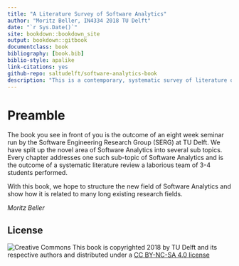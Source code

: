 ```yaml
--- 
title: "A Literature Survey of Software Analytics"
author: "Moritz Beller, IN4334 2018 TU Delft"
date: "`r Sys.Date()`"
site: bookdown::bookdown_site
output: bookdown::gitbook
documentclass: book
bibliography: [book.bib]
biblio-style: apalike
link-citations: yes
github-repo: saltudelft/software-analytics-book
description: "This is a contemporary, systematic survey of literature on Software Analytics."
---
```


# Preamble {#intro}

The book you see in front of you is the outcome of an eight week seminar run by the Software Engineering Research Group (SERG) at TU Delft. We have split up the novel area of Software Analytics into several sub topics. Every chapter addresses one such sub-topic of Software Analytics and is the outcome of a systematic literature review a laborious team of 3-4 students performed.

With this book, we hope to structure the new field of Software Analytics and show how it is related to many long existing research fields.

*Moritz Beller*



## License

![Creative Commons](figures/cc-nc-sa.png)
This book is copyrighted 2018 by TU Delft and its
respective authors and distributed under a [CC BY-NC-SA 4.0
license](https://creativecommons.org/licenses/by-nc-sa/4.0/)
